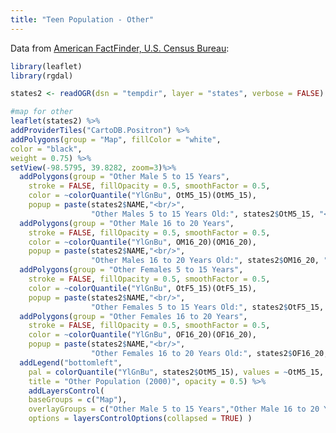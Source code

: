 ```yaml
---
title: "Teen Population - Other"
---
```

Data from <a href = "https://factfinder.census.gov/faces/nav/jsf/pages/index.xhtml">American FactFinder, U.S. Census Bureau</a>:

```r

library(leaflet)
library(rgdal)

states2 <- readOGR(dsn = "tempdir", layer = "states", verbose = FALSE)

#map for other
leaflet(states2) %>%
addProviderTiles("CartoDB.Positron") %>%
addPolygons(group = "Map", fillColor = "white",
color = "black",
weight = 0.75) %>%
setView(-98.5795, 39.8282, zoom=3)%>%
  addPolygons(group = "Other Male 5 to 15 Years",
    stroke = FALSE, fillOpacity = 0.5, smoothFactor = 0.5, 
    color = ~colorQuantile("YlGnBu", OtM5_15)(OtM5_15),
    popup = paste(states2$NAME,"<br/>",
                  "Other Males 5 to 15 Years Old:", states2$OtM5_15, "<br/>"))%>% 
  addPolygons(group = "Other Male 16 to 20 Years",
    stroke = FALSE, fillOpacity = 0.5, smoothFactor = 0.5, 
    color = ~colorQuantile("YlGnBu", OM16_20)(OM16_20),
    popup = paste(states2$NAME,"<br/>",
                  "Other Males 16 to 20 Years Old:", states2$OM16_20, "<br/>"))%>%
  addPolygons(group = "Other Females 5 to 15 Years",
    stroke = FALSE, fillOpacity = 0.5, smoothFactor = 0.5, 
    color = ~colorQuantile("YlGnBu", OtF5_15)(OtF5_15),
    popup = paste(states2$NAME,"<br/>",
                  "Other Females 5 to 15 Years Old:", states2$OtF5_15, "<br/>"))%>%
  addPolygons(group = "Other Females 16 to 20 Years",
    stroke = FALSE, fillOpacity = 0.5, smoothFactor = 0.5, 
    color = ~colorQuantile("YlGnBu", OF16_20)(OF16_20),
    popup = paste(states2$NAME,"<br/>",
                  "Other Females 16 to 20 Years Old:", states2$OF16_20, "<br/>"))%>%
  addLegend("bottomleft", 
    pal = colorQuantile("YlGnBu", states2$OtM5_15), values = ~OtM5_15,
    title = "Other Population (2000)", opacity = 0.5) %>%
    addLayersControl(
    baseGroups = c("Map"),
    overlayGroups = c("Other Male 5 to 15 Years","Other Male 16 to 20 Years", "Other Females 5 to 15 Years", "Other Females 16 to 20 Years"),
    options = layersControlOptions(collapsed = TRUE) )
```

